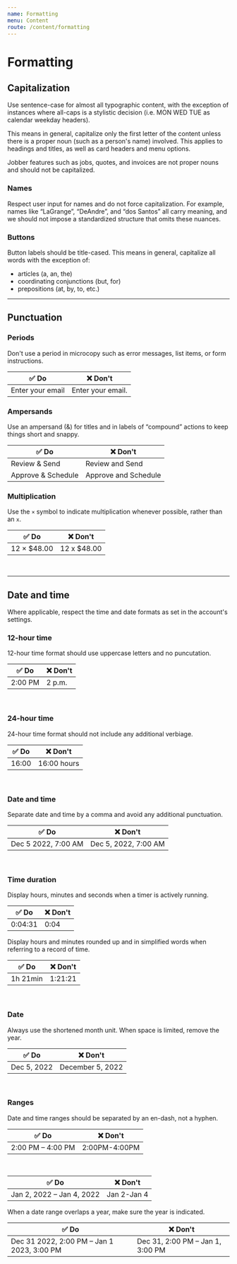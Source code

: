 ```yaml
---
name: Formatting
menu: Content
route: /content/formatting
---
```


# Formatting

## Capitalization

Use sentence-case for almost all typographic content, with the exception of
instances where all-caps is a stylistic decision (i.e. MON WED TUE as calendar
weekday headers).

This means in general, capitalize only the first letter of the content unless
there is a proper noun (such as a person's name) involved. This applies to
headings and titles, as well as card headers and menu options.

Jobber features such as jobs, quotes, and invoices are not proper nouns and
should not be capitalized.

### Names

Respect user input for names and do not force capitalization. For example, names
like “LaGrange”, “DeAndre”, and “dos Santos” all carry meaning, and we should
not impose a standardized structure that omits these nuances.

### Buttons

Button labels should be title-cased. This means in general, capitalize all words
with the exception of:

- articles (a, an, the)
- coordinating conjunctions (but, for)
- prepositions (at, by, to, etc.)

---

## Punctuation

### Periods

Don't use a period in microcopy such as error messages, list items, or form
instructions.

| ✅ **Do**        | ❌ **Don't**      |
| ---------------- | ----------------- |
| Enter your email | Enter your email. |

### Ampersands

Use an ampersand (&) for titles and in labels of “compound” actions to keep
things short and snappy.

| ✅ **Do**          | ❌ **Don't**         |
| ------------------ | -------------------- |
| Review & Send      | Review and Send      |
| Approve & Schedule | Approve and Schedule |

### Multiplication

Use the `×` symbol to indicate multiplication whenever possible, rather than an
`x`.

| **✅ Do**   | **❌ Don't** |
| ----------- | ------------ |
| 12 × $48.00 | 12 x $48.00  |

<br />

---

## Date and time

Where applicable, respect the time and date formats as set in the account's
settings.

### 12-hour time

12-hour time format should use uppercase letters and no puncutation.

| ✅ **Do** | ❌ **Don't** |
| --------- | ------------ |
| 2:00 PM   | 2 p.m.       |

<br />

### 24-hour time

24-hour time format should not include any additional verbiage.

| ✅ **Do** | ❌ **Don't** |
| --------- | ------------ |
| 16:00     | 16:00 hours  |

<br />

### Date and time

Separate date and time by a comma and avoid any additional punctuation.

| ✅ **Do**           | ❌ **Don't**         |
| ------------------- | -------------------- |
| Dec 5 2022, 7:00 AM | Dec 5, 2022, 7:00 AM |

<br />

### Time duration

Display hours, minutes and seconds when a timer is actively running.

| ✅ **Do** | ❌ **Don't** |
| --------- | ------------ |
| 0:04:31   | 0:04         |

Display hours and minutes rounded up and in simplified words when referring to a
record of time.

| ✅ **Do** | ❌ **Don't** |
| --------- | ------------ |
| 1h 21min  | 1:21:21      |

<br />

### Date

Always use the shortened month unit. When space is limited, remove the year.

| ✅ **Do**   | ❌ **Don't**     |
| ----------- | ---------------- |
| Dec 5, 2022 | December 5, 2022 |

<br />

### Ranges

Date and time ranges should be separated by an en-dash, not a hyphen.

| ✅ **Do**               | ❌ **Don't**  |
| ----------------------- | ------------- |
| 2:00 PM &#8211; 4:00 PM | 2:00PM-4:00PM |

<br />

| ✅ **Do**                       | ❌ **Don't** |
| ------------------------------- | ------------ |
| Jan 2, 2022 &#8211; Jan 4, 2022 | Jan 2-Jan 4  |

When a date range overlaps a year, make sure the year is indicated.

| ✅ **Do**                                        | ❌ **Don't**                           |
| ------------------------------------------------ | -------------------------------------- |
| Dec 31 2022, 2:00 PM &#8211; Jan 1 2023, 3:00 PM | Dec 31, 2:00 PM &#8211; Jan 1, 3:00 PM |
